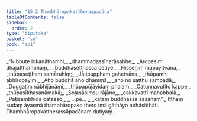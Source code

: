 ```yaml
---
title: "15.2 Thambhāropakattheraapadāna"
tableOfContents: false
sidebar:
  order: 2
type: "tipitaka"
basket: "su"
book: "ap1"
---
```



<DynamicBreadcrumb />

<Division number="5" book="ap1" bookNo="20" page="188">

<Paragraph number="2284" type="verses" book="ap1">
_“Nibbute lokanāthamhi,_  
_dhammadassīnarāsabhe;_  
_Āropesiṃ dhajatthambhaṃ,_  
_buddhaseṭṭhassa cetiye._  

</Paragraph>

</Division>
<Division number="6" book="ap1" bookNo="20" page="188">

<Paragraph number="2285" type="verses" book="ap1">
_Nisseṇiṃ māpayitvāna,_  
_thūpaseṭṭhaṃ samāruhiṃ;_  
_Jātipupphaṃ gahetvāna,_  
_thūpamhi abhiropayiṃ._  

</Paragraph>

</Division>
<Division number="7" book="ap1" bookNo="20" page="188">

<Paragraph number="2286" type="verses" book="ap1">
_Aho buddhā aho dhammā,_  
_aho no satthu sampadā;_  
_Duggatiṃ nābhijānāmi,_  
_thūpapūjāyidaṃ phalaṃ._  

</Paragraph>

</Division>
<Division number="8" book="ap1" bookNo="20" page="188">

<Paragraph number="2287" type="verses" book="ap1">
_Catunnavutito kappe,_  
_thūpasīkhasanāmakā;_  
_Soḷasāsiṃsu rājāno,_  
_cakkavattī mahabbalā._  

</Paragraph>

</Division>
<Division number="9" book="ap1" bookNo="20" page="189">

<Paragraph number="2288" type="verses" book="ap1">
_Paṭisambhidā catasso,_  
_ …pe… _  
_kataṃ buddhassa sāsanaṃ”._  

</Paragraph>

<Paragraph number="2289" book="ap1">
Itthaṃ sudaṃ āyasmā thambhāropako thero imā gāthāyo abhāsitthāti.

</Paragraph>
</Division>

<Paragraph number="2290" type="center" book="ap1">
Thambhāropakattherassāpadānaṃ dutiyaṃ.
</Paragraph>